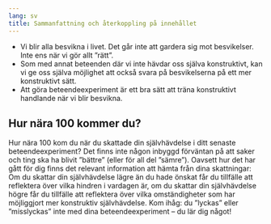 ```yaml
---
lang: sv
title: Sammanfattning och återkoppling på innehållet
---
```


-   Vi blir alla besvikna i livet. Det går inte att gardera sig mot
    besvikelser. Inte ens när vi gör allt ”rätt”.
-   Som med annat beteenden där vi inte hävdar oss själva konstruktivt,
    kan vi ge oss själva möjlighet att också svara på besvikelserna på
    ett mer konstruktivt sätt.
-   Att göra beteendeexperiment är ett bra sätt att träna konstruktivt
    handlande när vi blir besvikna.

::: {.callout-note}
## Hur nära 100 kommer du?

Hur nära 100 kom du när du skattade din självhävdelse i ditt senaste beteendeexperiment? Det finns inte någon inbyggd förväntan på att saker och ting ska ha blivit ”bättre” (eller för all del ”sämre”). Oavsett hur det har gått för dig finns det relevant information att hämta från dina skattningar: Om du skattar din självhävdelse lägre än du hade önskat får du tillfälle att reflektera över vilka hindren i vardagen är, om du skattar din självhävdelse högre får du tillfälle att reflektera över vilka omständigheter som har möjliggjort mer konstruktiv självhävdelse. Kom ihåg: du ”lyckas” eller ”misslyckas” inte med dina beteendeexperiment -- du lär dig något!
:::